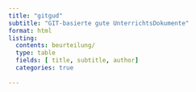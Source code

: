 ```yaml
---
title: "gitgud"
subtitle: "GIT-basierte gute UnterrichtsDokumente"
format: html
listing:
  contents: beurteilung/
  type: table
  fields: [ title, subtitle, author]
  categories: true
  
---
```


